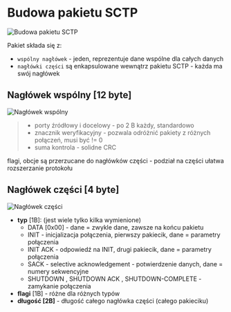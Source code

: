 
# Budowa pakietu SCTP

![Budowa pakietu SCTP](/sctp/img/img1.jpg)

Pakiet składa się z:

- `wspólny nagłówek` - jeden, reprezentuje dane wspólne dla całych danych
- `nagłówki części` są enkapsulowane wewnątrz pakietu SCTP - każda ma swój nagłówek

## Nagłówek wspólny [12 byte]

![Nagłówek wspólny](/sctp/img/img2.jpg)

> - porty źródłowy i docelowy - po 2 B każdy, standardowo
> - znacznik weryfikacyjny - pozwala odróżnić pakiety z różnych połączeń, musi być != 0
> - suma kontrola - solidne CRC

<Callout>

flagi, obcje są przerzucane do nagłówków części - podział na części ułatwa rozszerzanie protokołu

</Callout>

## Nagłówek części [4 byte]

![Nagłówek części](/sctp/img/img3.jpg)

- **typ** [1B]: (jest wiele tylko kilka wymienione)
  - DATA [0x00] - dane = zwykle dane, zawsze na końcu pakietu
  - INIT - inicjalizacja połączenia, pierwszy pakiecik, dane = parametry połączenia
  - INIT ACK - odpowiedź na INIT, drugi pakiecik, dane = parametry połączenia
  - SACK - selective acknowledgement - potwierdzenie danych, dane = numery sekwencyjne
  - SHUTDOWN , SHUTDOWN ACK , SHUTDOWN-COMPLETE - zamykanie połączenia
- **flagi** [1B] - różne dla różnych typów
- **długość [2B]** - długość całego nagłówka części (całego pakieciku)
